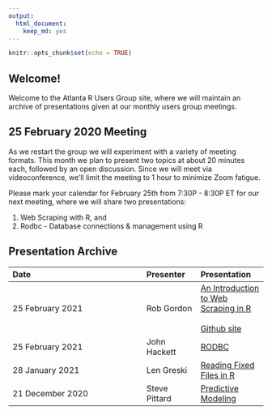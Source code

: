 ```yaml
---
output: 
  html_document: 
    keep_md: yes
---
```


```r
knitr::opts_chunk$set(echo = TRUE)
```

## Welcome!

Welcome to the Atlanta R Users Group site, where we will maintain an archive of presentations given at our monthly users group meetings. 

## 25 February 2020 Meeting

As we restart the group we will experiment with a variety of meeting formats. This month we plan to present two topics at about 20 minutes each, followed by an open discussion. Since we will meet via videoconference, we'll limit the meeting to 1 hour to minimize Zoom fatigue.

Please mark your calendar for February 25th from 7:30P - 8:30P ET for our next meeting, where we will share two presentations:

1. Web Scraping with R, and
2. Rodbc - Database connections & management using R


## Presentation Archive

|Date|Presenter|Presentation|
|:---------|:---|:---- |
|25 February 2021|Rob Gordon|[An Introduction to Web Scraping in R](http://bit.ly/3qWogUR)<br><br> [Github site](http://bit.ly/3uJ3x9E)|
|25 February 2021|John Hackett|[RODBC](http://bit.ly/3dMPppD)|
|28 January 2021|Len Greski|[Reading Fixed Files in R](https://bit.ly/2ZgadgR)|
|21 December 2020| Steve Pittard|[Predictive Modeling](http://bit.ly/3qp2IA7)|







